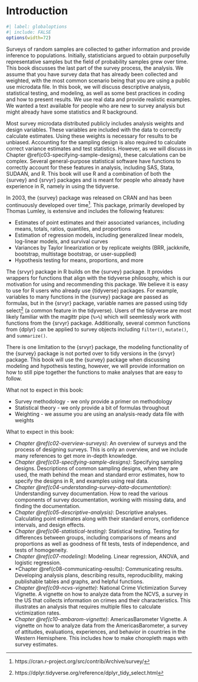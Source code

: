 \mainmatter

# Introduction {#c01-intro}

<!-- author review -->

```r
#| label: globaloptions
#| include: FALSE
options(width=72)
```

Surveys of random samples are collected to gather information and provide inference to populations. Initially, statisticians argued to obtain purposefully representative samples but the field of probability samples grew over time. This book discusses the last part of the survey process, the analysis. We assume that you have survey data that has already been collected and weighted, with the most common scenario being that you are using a public use microdata file. In this book, we will discuss descriptive analysis, statistical testing, and modeling, as well as some best practices in coding and how to present results. We use real data and provide realistic examples. We wanted a text available for people who are new to survey analysis but might already have some statistics and R background.

Most survey microdata distributed publicly includes analysis weights and design variables. These variables are included with the data to correctly calculate estimates. Using these weights is necessary for results to be unbiased. Accounting for the sampling design is also required to calculate correct variance estimates and test statistics. However, as we will discuss in Chapter \@ref(c03-specifying-sample-designs), these calculations can be complex. Several general-purpose statistical software have functions to correctly account for these features in analysis, including SAS, Stata, SUDAAN, and R. This book will use R and a combination of both the {survey} and {srvyr} packages and is meant for people who already have experience in R, namely in using the tidyverse.

In 2003, the {survey} package was released on CRAN and has been continuously developed over time^[https://cran.r-project.org/src/contrib/Archive/survey/]. This package, primarily developed by Thomas Lumley, is extensive and includes the following features:

- Estimates of point estimates and their associated variances, including means, totals, ratios, quantiles, and proportions
- Estimation of regression models, including generalized linear models, log-linear models, and survival curves
- Variances by Taylor linearization or by replicate weights (BRR, jackknife, bootstrap, multistage bootstrap, or user-supplied)
- Hypothesis testing for means, proportions, and more

The {srvyr} package in R builds on the {survey} package. It provides wrappers for functions that align with the tidyverse philosophy, which is our motivation for using and recommending this package. We believe it is easy to use for R users who already use {tidyverse} packages. For example, variables to many functions in the {survey} package are passed as formulas, but in the {srvyr} package, variable names are passed using tidy select^[https://dplyr.tidyverse.org/reference/dplyr_tidy_select.html] (a common feature in the tidyverse). Users of the tidyverse are most likely familiar with the magittr pipe (`%>%`) which will seemlessly work with functions from the {srvyr} package. Additionally, several common functions from {dplyr} can be applied to survey objects including `filter()`, `mutate()`, and `summarize()`. 

There is one limitation to the {srvyr} package, the modeling functionality of the {survey} package is not ported over to tidy versions in the {srvyr} package. This book will use the {survey} package when discussing modeling and hypothesis testing, however, we will provide information on how to still pipe together the functions to make analyses that are easy to follow.

What not to expect in this book:

- Survey methodology - we only provide a primer on methodology
- Statistical theory - we only provide a bit of formulas throughout
- Weighting - we assume you are using an analysis-ready data file with weights

What to expect in this book:

- *Chapter \@ref(c02-overview-surveys)*: An overview of surveys and the process of designing surveys. This is only an overview, and we include many references to get more in-depth knowledge.
- *Chapter \@ref(c03-specifying-sample-designs)*: Specifying sampling designs. Descriptions of common sampling designs, when they are used, the math behind the mean and standard error estimates, how to specify the designs in R, and examples using real data.
- *Chapter \@ref(c04-understanding-survey-data-documentation)*: Understanding survey documentation. How to read the various components of survey documentation, working with missing data, and finding the documentation.
- *Chapter \@ref(c05-descriptive-analysis)*: Descriptive analyses. Calculating point estimates along with their standard errors, confidence intervals, and design effects.
- *Chapter \@ref(c06-statistical-testing)*: Statistical testing. Testing for differences between groups, including comparisons of means and proportions as well as goodness of fit tests, tests of independence, and tests of homogeneity.
- *Chapter \@ref(c07-modeling)*: Modeling. Linear regression, ANOVA, and logistic regression.
- *Chapter \@ref(c08-communicating-results): Communicating results. Developing analysis plans, describing results, reproducibility, making publishable tables and graphs, and helpful functions.
- *Chapter \@ref(c09-ncvs-vignette)*: National Crime Victimization Survey Vignette. A vignette on how to analyze data from the NCVS, a survey in the US that collects information on crimes and their characteristics. This illustrates an analysis that requires multiple files to calculate victimization rates.
- *Chapter \@ref(c10-ambarom-vignette)*: AmericasBarometer Vignette. A vignette on how to analyze data from the AmericasBarometer, a survey of attitudes, evaluations, experiences, and behavior in countries in the Western Hemisphere. This includes how to make choropleth maps with survey estimates.
